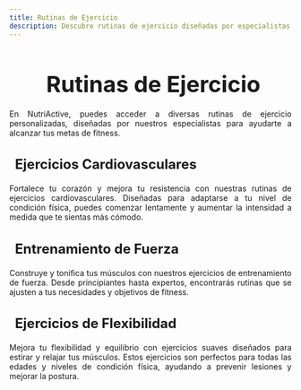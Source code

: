 ```yaml
---
title: Rutinas de Ejercicio
description: Descubre rutinas de ejercicio diseñadas por especialistas en NutriActive.
---
```


<main>
<h1 style="font-size: 2.5rem; font-weight: bold; margin-bottom: 20px; text-align: center;">
  <i class="fas fa-dumbbell" style="color: #3498db; margin-right: 10px;"></i>
  Rutinas de Ejercicio
</h1>

<p style="text-align: justify;">
  En NutriActive, puedes acceder a diversas rutinas de ejercicio personalizadas,
  diseñadas por nuestros especialistas para ayudarte a alcanzar tus metas de
  fitness.
</p>

<h3 style="font-size: 1.5rem; font-weight: bold; margin-bottom: 20px; text-align: left;">
  <i class="fas fa-heartbeat" style="color: #e74c3c; margin-right: 10px;"></i> Ejercicios
  Cardiovasculares
</h3>
<p style="text-align: justify;">
  Fortalece tu corazón y mejora tu resistencia con nuestras rutinas de
  ejercicios cardiovasculares. Diseñadas para adaptarse a tu nivel de condición
  física, puedes comenzar lentamente y aumentar la intensidad a medida que te
  sientas más cómodo.
</p>

<h3 style="font-size: 1.5rem; font-weight: bold; margin-bottom: 20px; text-align: left;">
  <i class="fas fa-dumbbell" style="color: #f39c12; margin-right: 10px;"></i> Entrenamiento
  de Fuerza
</h3>
<p style="text-align: justify;">
  Construye y tonifica tus músculos con nuestros ejercicios de entrenamiento de
  fuerza. Desde principiantes hasta expertos, encontrarás rutinas que se ajusten
  a tus necesidades y objetivos de fitness.
</p>

<h3 style="font-size: 1.5rem; font-weight: bold; margin-bottom: 20px; text-align: left;">
  <i class="fas fa-child" style="color: #2ecc71; margin-right: 10px;"></i> Ejercicios
  de Flexibilidad
</h3>

<p style="text-align: justify;">
  Mejora tu flexibilidad y equilibrio con ejercicios suaves diseñados para estirar y relajar tus músculos. Estos ejercicios son perfectos para todas las edades y niveles de condición física, ayudando a prevenir lesiones y mejorar la postura.
</p>
</main>